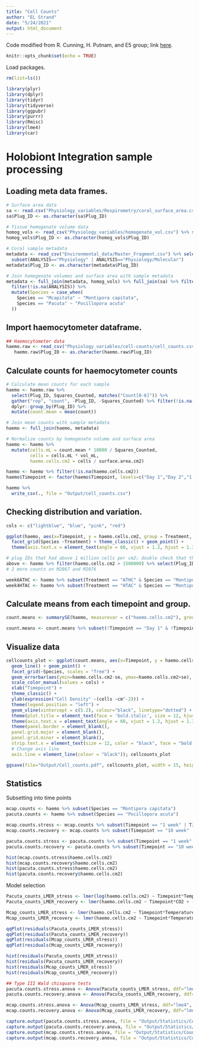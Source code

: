 ```yaml
---
title: "Cell Counts"
author: "EL Strand"
date: "5/24/2021"
output: html_document
---
```


Code modified from R. Cunning, H. Putnam, and E5 group; link [here](https://github.com/urol-e5/timeseries/blob/master/timepoint_1/scripts/Sym-Density.Rmd).

```r
knitr::opts_chunk$set(echo = TRUE)
```

Load packages.
```r
rm(list=ls())

library(plyr)
library(dplyr)
library(tidyr)
library(tidyverse)
library(ggpubr)
library(purrr)
library(Rmisc)
library(lme4)
library(car)
```


# Holobiont Integration sample processing 

## Loading meta data frames. 

```r
# Surface area data
sa <- read.csv("Physiology_variables/Respirometry/coral_surface_area.csv") %>% dplyr::rename(Plug_ID = Sample_ID) %>% select(Plug_ID, surface.area.cm2)
sa$Plug_ID <- as.character(sa$Plug_ID)

# Tissue homogenate volume data
homog_vols <- read_csv("Physiology_variables/homogenate_vol.csv") %>% select(Species, Plug_ID, vol_mL)
homog_vols$Plug_ID <- as.character(homog_vols$Plug_ID)

# Coral sample metadata
metadata <- read_csv("Environmental_data/Master_Fragment.csv") %>% select(Species, Plug_ID, Tank, Treatment, Temperature, CO2, Timepoint, ANALYSIS, Sample.Date) %>%
  subset(ANALYSIS=="Physiology" | ANALYSIS=="Physiology/Molecular")
metadata$Plug_ID <- as.character(metadata$Plug_ID)

# Join homogenate volumes and surface area with sample metadata
metadata <- full_join(metadata, homog_vols) %>% full_join(sa) %>% filter(!is.na(vol_mL)) %>% 
  filter(!is.na(ANALYSIS)) %>%
  mutate(Species = case_when(
    Species == "Mcapitata" ~ "Montipora capitata",
    Species == "Pacuta" ~ "Pocillopora acuta"
  ))
```

## Import haemocytometer dataframe. 

```r
## Haemocytometer data 
haemo.raw <- read_csv("Physiology_variables/cell-counts/cell_counts.csv")
   haemo.raw$Plug_ID <- as.character(haemo.raw$Plug_ID)
```

## Calculate counts for haemocytometer counts

```r
# Calculate mean counts for each sample
haemo <- haemo.raw %>%
  select(Plug_ID, Squares_Counted, matches("Count[0-6]")) %>%
  gather("rep", "count", -Plug_ID, -Squares_Counted) %>% filter(!is.na(count)) %>%
  dplyr::group_by(Plug_ID) %>% 
  mutate(count.mean = mean(count))

# Join mean counts with sample metadata
haemo <- full_join(haemo, metadata) 

# Normalize counts by homogenate volume and surface area
haemo <- haemo %>%
  mutate(cells.mL = count.mean * 10000 / Squares_Counted,
         cells = cells.mL * vol_mL,
         haemo.cells.cm2 = cells / surface.area.cm2)

haemo <- haemo %>% filter(!is.na(haemo.cells.cm2))
haemo$Timepoint <- factor(haemo$Timepoint, levels=c("Day 1","Day 2","1 week","2 week","4 week","6 week","8 week","12 week","16 week"))

haemo %>%
  write_csv(., file = "Output/cell_counts.csv")
```

## Checking distribution and variation.
```r
cols <- c("lightblue", "blue", "pink", "red")

ggplot(haemo, aes(x=Timepoint, y = haemo.cells.cm2, group = Treatment, color = Treatment)) + 
  facet_grid(Species ~Treatment) + theme_classic() + geom_point() + 
  theme(axis.text.x = element_text(angle = 60, vjust = 1.2, hjust = 1.3))

# plug IDs that had above 1 million cells per cm2; double check that these counts and the variation looks OK
above <- haemo %>% filter(haemo.cells.cm2 > 1500000) %>% select(Plug_ID) %>% distinct()
# 2 more counts on M2867 and M2876

week6ATHC <- haemo %>% subset(Treatment == "ATHC" & Species == "Montipora capitata" & Timepoint == "6 week")
week4HTAC <- haemo %>% subset(Treatment == "HTAC" & Species == "Montipora capitata" & Timepoint == "4 week")
```



## Calculate means from each timepoint and group. 

```r
count.means <- summarySE(haemo, measurevar = c("haemo.cells.cm2"), groupvars = c("Treatment", "Timepoint", "Species"))

count.means <- count.means %>% subset(!Timepoint == "Day 1" & !Timepoint == "Day 2") %>% filter(N > 12) # N is higher because grouping number of counts in previous dataframe. mean here is still mean of the pop where each individual has an average count of six counts
```

## Visualize data 

```r
cellcounts_plot <- ggplot(count.means, aes(x=Timepoint, y = haemo.cells.cm2, group = Treatment, color = Treatment)) +
  geom_line() + geom_point() +
  facet_grid(~Species, scales = "free") +
  geom_errorbar(aes(ymin=haemo.cells.cm2-se, ymax=haemo.cells.cm2+se), width=.2) +
  scale_color_manual(values = cols) + 
  xlab("Timepoint") + 
  theme_classic() + 
  ylab(expression("Cell Density" ~(cells ~cm^-2))) +
  theme(legend.position = "left") +
  geom_vline(xintercept = c(5.2), colour="black", linetype="dotted") +
  theme(plot.title = element_text(face = 'bold.italic', size = 12, hjust = 0)) + 
  theme(axis.text.x = element_text(angle = 60, vjust = 1.2, hjust = 1.3)) + #Set the text angle
  theme(panel.border = element_blank(),
  panel.grid.major = element_blank(),
  panel.grid.minor = element_blank(),
  strip.text.x = element_text(size = 12, color = "black", face = "bold.italic"),
  # Change axis line
  axis.line = element_line(colour = "black")); cellcounts_plot

ggsave(file="Output/Cell_counts.pdf", cellcounts_plot, width = 15, height = 10, units = c("in"))
```

## Statistics 

Subsetting into time points 

```r
mcap.counts <- haemo %>% subset(Species == "Montipora capitata")
pacuta.counts <- haemo %>% subset(Species == "Pocillopora acuta")

mcap.counts.stress <- mcap.counts %>% subset(Timepoint == "1 week" | Timepoint == "2 week" | Timepoint == "4 week" | Timepoint == "6 week" | Timepoint == "8 week")
mcap.counts.recovery <- mcap.counts %>% subset(Timepoint == "10 week" | Timepoint == "12 week" | Timepoint == "14 week" | Timepoint == "16 week")

pacuta.counts.stress <- pacuta.counts %>% subset(Timepoint == "1 week" | Timepoint == "2 week" | Timepoint == "4 week" | Timepoint == "6 week" | Timepoint == "8 week")
pacuta.counts.recovery <- pacuta.counts %>% subset(Timepoint == "10 week" | Timepoint == "12 week" | Timepoint == "14 week" | Timepoint == "16 week") %>% subset(Treatment == "ATAC" | Treatment == "ATHC")

hist(mcap.counts.stress$haemo.cells.cm2) 
hist(mcap.counts.recovery$haemo.cells.cm2) 
hist(pacuta.counts.stress$haemo.cells.cm2) 
hist(pacuta.counts.recovery$haemo.cells.cm2) 
```

Model selection 

```r
Pacuta_counts_LMER_stress <- lmer(log(haemo.cells.cm2) ~ Timepoint*Temperature*CO2 + (1|Tank), na.action=na.omit, data=pacuta.counts.stress) 
Pacuta_counts_LMER_recovery <- lmer(haemo.cells.cm2 ~ Timepoint*CO2 + (1|Tank), na.action=na.omit, data=pacuta.counts.recovery) 

Mcap_counts_LMER_stress <- lmer(haemo.cells.cm2 ~ Timepoint*Temperature*CO2 + (1|Tank), na.action=na.omit, data=mcap.counts.stress) 
Mcap_counts_LMER_recovery <- lmer(haemo.cells.cm2 ~ Timepoint*Temperature*CO2 + (1|Tank), na.action=na.omit, data=mcap.counts.recovery) 

qqPlot(residuals(Pacuta_counts_LMER_stress)) 
qqPlot(residuals(Pacuta_counts_LMER_recovery)) 
qqPlot(residuals(Mcap_counts_LMER_stress)) 
qqPlot(residuals(Mcap_counts_LMER_recovery)) 

hist(residuals(Pacuta_counts_LMER_stress)) 
hist(residuals(Pacuta_counts_LMER_recovery)) 
hist(residuals(Mcap_counts_LMER_stress)) 
hist(residuals(Mcap_counts_LMER_recovery)) 

## Type III Wald chisquare tests
pacuta.counts.stress.anova <- Anova(Pacuta_counts_LMER_stress, ddf="lme4", type='III') 
pacuta.counts.recovery.anova <- Anova(Pacuta_counts_LMER_recovery, ddf="lme4", type='III') 

mcap.counts.stress.anova <- Anova(Mcap_counts_LMER_stress, ddf="lme4", type='III') 
mcap.counts.recovery.anova <- Anova(Mcap_counts_LMER_recovery, ddf="lme4", type='III') 

capture.output(pacuta.counts.stress.anova, file = "Output/Statistics/Counts_stress_pacuta.txt")
capture.output(pacuta.counts.recovery.anova, file = "Output/Statistics/Counts_recovery_pacuta.txt")
capture.output(mcap.counts.stress.anova, file = "Output/Statistics/Counts_stress_mcap.txt")
capture.output(mcap.counts.recovery.anova, file = "Output/Statistics/Counts_recovery_mcap.txt")
```


